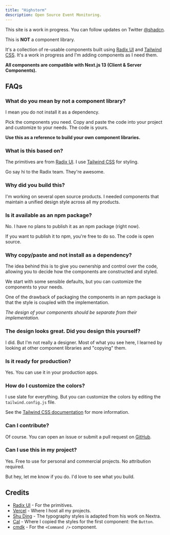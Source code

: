 ```yaml
---
title: "Highstorm"
description: Open Source Event Monitoring.
---
```


<Callout>

This site is a work in progress. You can follow updates on Twitter [@shadcn](https://twitter.com/shadcn).

</Callout>

This is **NOT** a component library.

It's a collection of re-usable components built using [Radix UI](https://radix-ui.com/) and [Tailwind CSS](https://tailwindcss.com/). It's a work in progress and I'm adding components as I need them.

**All components are compatible with Next.js 13 (Client & Server Components).**

## FAQs

### What do you mean by not a component library?

I mean you do not install it as a dependency.

Pick the components you need. Copy and paste the code into your project and customize to your needs. The code is yours.

**Use this as a reference to build your own component libraries.**

### What is this based on?

The primitives are from [Radix UI](https://radix-ui.com/). I use [Tailwind CSS](https://tailwindcss.com/) for styling.

Go say hi to the Radix team. They're awesome.

### Why did you build this?

I'm working on several open source products. I needed components that maintain a unified design style across all my products.

### Is it available as an npm package?

No. I have no plans to publish it as an npm package (right now).

If you want to publish it to npm, you're free to do so. The code is open source.

### Why copy/paste and not install as a dependency?

The idea behind this is to give you ownership and control over the code, allowing you to decide how the components are constructed and styled.

We start with some sensible defaults, but you can customize the components to your needs.

One of the drawback of packaging the components in an npm package is that the style is coupled with the implementation.

_The design of your components should be separate from their implementation._

### The design looks great. Did you design this yourself?

I did. But I'm not really a designer. Most of what you see here, I learned by looking at other component libraries and "copying" them.

### Is it ready for production?

Yes. You can use it in your production apps.

### How do I customize the colors?

I use slate for everything. But you can customize the colors by editing the `tailwind.config.js` file.

See the [Tailwind CSS documentation](https://tailwindcss.com/docs/customizing-colors) for more information.

### Can I contribute?

Of course. You can open an issue or submit a pull request on [GitHub](https://github.com/shadcn/ui).

### Can I use this in my project?

Yes. Free to use for personal and commercial projects. No attribution required.

But hey, let me know if you do. I'd love to see what you build.

## Credits

- [Radix UI](https://radix-ui.com) - For the primitives.
- [Vercel](https://vercel.com) - Where I host all my projects.
- [Shu Ding](https://shud.in) - The typography styles is adapted from his work on Nextra.
- [Cal](https://cal.com) - Where I copied the styles for the first component: the `Button`.
- [cmdk](https://cmdk.paco.me) - For the `<Command />` component.